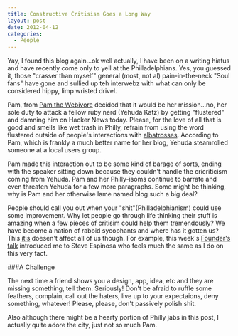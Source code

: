 ```yaml
---
title: Constructive Critisism Goes a Long Way
layout: post
date: 2012-04-12
categories:
  - People
---
```


Yay, I found this blog again...ok well actually, I have been on a writing hiatus and have recently come
only to yell at the Philladelphians. Yes, you guessed it, those "crasser than myself" general (most, not al)
pain-in-the-neck "Soul fans" have gone and sullied up teh interwebz with what can only be considered hippy, limp
wristed drivel.

Pam, from [Pam the Webivore][0] decided that it would be her mission...no, her sole duty to attack a fellow ruby
nerd (Yehuda Katz) by getting "flustered" and damning him on Hacker News today. Please, for the love of all that
is good and smells like wet trash in Philly, refrain from using the word flustered outside of people's interactions
with [albatrosses][1]. According to Pam, which is frankly a much better name for her blog, Yehuda steamrolled
someone at a local users group.

Pam made this interaction out to be some kind of barage of sorts, ending with the speaker sitting down because
they couldn't handle the cricriticism coming from Yehuda. Pam and her Philly-isoms continue to barrate and even
threaten Yehuda for a few more paragraphs. Some might be thinking,  why is Pam and her otherwise lame named blog
such a big deal?

People should call you out when your "shit"(Philladelphianism) could use some improvement. Why let people go through
life thinking their stuff is amazing when a few pieces of critisim could help them tremendously? We have become a
nation of rabbid sycophants and where has it gotten us? This [itis][3] doesen't affect all of us though. For example, this
week's [Founder's talk][2] introduced me to Steve Espinosa who feels much the same as I do on this very fact.

###A Challenge

The next time a friend shows you a design, app, idea, etc and they are missing something, tell them. Seriously! Don't
be afraid to ruffle some feathers, complain, call out the haters, live up to your expectaions, deny something,
whatever! Please, please, don't passively polish shit.

Also although there might be a hearty portion of Philly jabs in this post, I actually quite adore the city, just
not so much Pam.



[0]: #
[1]: http://youtu.be/-JFfN5pKzFU
[2]: http://5by5.tv/founderstalk/35
[3]: http://www.the-joke-box.com/pictures/tomahawk-utility-belt.jpg
